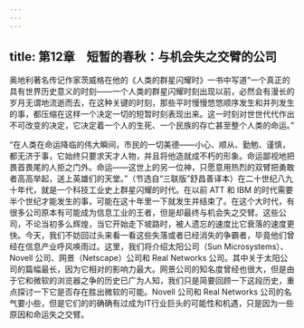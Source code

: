 ```yaml
---
---
---
```

title: 第12章　短暂的春秋：与机会失之交臂的公司
---



奥地利著名传记作家茨威格在他的《人类的群星闪耀时》一书中写道“一个真正的具有世界历史意义的时刻——一个人类的群星闪耀时刻出现以前，必然会有漫长的岁月无谓地流逝而去，在这种关键的时刻，那些平时慢慢悠悠顺序发生和并列发生的事，都压缩在这样一个决定一切的短暂时刻表现出来。这一时刻对世世代代作出不可改变的决定，它决定着一个人的生死、一个民族的存亡甚至整个人类的命运。”

“在人类在命运降临的伟大瞬间，市民的一切美德——小心、顺从、勤勉、谨慎，都无济于事，它始终只要求天才人物，并且将他造就成不朽的形象。命运鄙视地把畏首畏尾的人拒之门外。命运——这世上的另一位神，只愿意用热烈的双臂把勇敢者高高举起，送上英雄们的天堂。”（节选自“三联版”舒昌善译本）在二十世纪八九十年代，就是一个科技工业史上群星闪耀的时代。在以前 ATT 和 IBM 的时代需要半个世纪才能发生的事，可能在这十年里一下就发生并结束了。在这个大时代，有很多公司原本有可能成为信息工业的王者，但是却最终与机会失之交臂。这些公司，不论当初多么辉煌，当它开始走下坡路时，被人遗忘的速度比它衰落的速度更快。今天，我们不妨回过头来看一看这些失落或者已经消失的争霸者，毕竟他们曾经在信息产业呼风唤雨过。这里，我们将介绍太阳公司（Sun Microsystems）、Novell 公司、网景（Netscape）公司和 Real Networks 公司。其中关于太阳公司的篇幅最长，因为它相对的影响力最大。网景公司的知名度曾经也很大，但是由于它和微软的浏览器之争的历史已广为人知，我们只是简要回顾一下这段历史，重点探讨一下它是否存在胜出微软的可能。Novell 公司和 Real Networks 公司的名气要小些，但是它们的的确确有过成为IT行业巨头的可能性和机遇，只是因为一些原因和命运失之交臂。